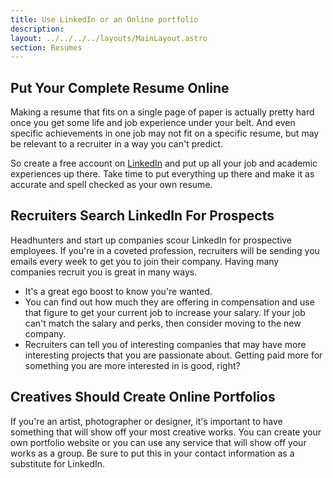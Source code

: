 ```yaml
---
title: Use LinkedIn or an Online portfolio
description: 
layout: ../../../../layouts/MainLayout.astro
section: Resumes
---
```


## Put Your Complete Resume Online

Making a resume that fits on a single page of paper is actually pretty hard once you get some life and job experience under your belt. And even specific achievements in one job may not fit on a specific resume, but may be relevant to a recruiter in a way you can't predict. 

So create a free account on [LinkedIn](https://linkedin.com) and put up all your job and academic experiences up there. Take time to put everything up there and make it as accurate and spell checked as your own resume.

## Recruiters Search LinkedIn For Prospects

Headhunters and start up companies scour LinkedIn for prospective employees. If you're in a coveted profession, recruiters will be sending you emails every week to get you to join their company. Having many companies recruit you is great in many ways.

* It's a great ego boost to know you're wanted.
* You can find out how much they are offering in compensation and use that figure to get your current job to increase your salary. If your job can't match the salary and perks, then consider moving to the new company.
* Recruiters can tell you of interesting companies that may have more interesting projects that you are passionate about. Getting paid more for something you are more interested in is good, right?

## Creatives Should Create Online Portfolios

If you're an artist, photographer or designer, it's important to have something that will show off your most creative works. You can create your own portfolio website or you can use any service that will show off your works as a group. 
Be sure to put this in your contact information as a substitute for LinkedIn.